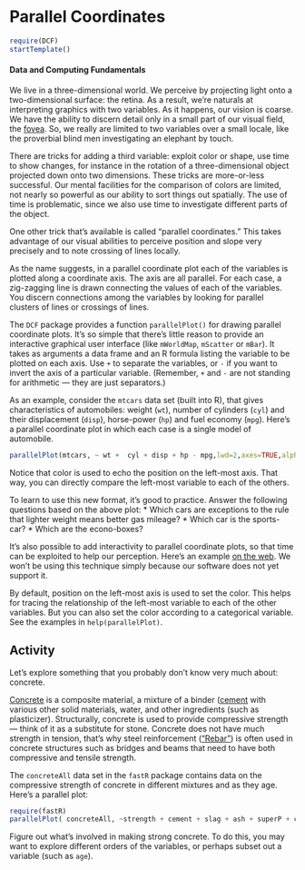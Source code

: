 Parallel Coordinates
========================================================

```r
require(DCF)
startTemplate()
```

#### Data and Computing Fundamentals

We live in a three-dimensional world.  We perceive by projecting light onto a two-dimensional surface: the retina.  As a result, we're naturals at interpreting graphics with two variables.  As it happens, our vision is coarse.  We have the ability to discern detail only in a small part of our visual field, the [fovea](http://en.wikipedia.org/wiki/Fovea_centralis).  So, we really are limited to two variables over a small locale, like the proverbial blind men investigating an elephant by touch.

There are tricks for adding a third variable: exploit color or shape, use time to show changes, for instance in the rotation of a three-dimensional object projected down onto two dimensions.  These tricks are more-or-less successful.  Our mental facilities for the comparison of colors are limited, not nearly so powerful as our ability to sort things out spatially.  The use of time is problematic, since we also use time to investigate different parts of the object.

One other trick that's available is called "parallel coordinates."  This takes advantage of our visual abilities to perceive position and slope very precisely and to note crossing of lines locally.

As the name suggests, in a parallel coordinate plot each of the variables is plotted along a coordinate axis.  The axis are all parallel.  For each case, a zig-zagging line is drawn connecting the values of each of the variables.  You discern connections among the variables by looking for parallel clusters of lines or crossings of lines.

The `DCF` package provides a function `parallelPlot()` for drawing parallel coordinate plots.  It's so simple that there's little reason to provide an interactive graphical user interface (like `mWorldMap`, `mScatter` or `mBar`).  It takes as arguments a data frame and an R formula listing the variable to be plotted on each axis.  Use `+` to separate the variables, or `-` if you want to invert the axis of a particular variable.  (Remember, `+` and `-` are not standing for arithmetic --- they are just separators.)

As an example, consider the `mtcars` data set (built into R), that gives characteristics of automobiles: weight (`wt`), number of cylinders (`cyl`) and their displacement (`disp`), horse-power (`hp`) and fuel economy (`mpg`).  Here's a parallel coordinate plot in which each case is a single model of automobile.

```r
parallelPlot(mtcars, ~ wt +  cyl + disp + hp - mpg,lwd=2,axes=TRUE,alpha=.5)
```
Notice that color is used to echo the position on the left-most axis.  That way, you can directly compare the left-most variable to each of the others.

To learn to use this new format, it's good to practice.  Answer the following questions based on the above plot:
* Which cars are exceptions to the rule that lighter weight means better gas mileage?
* Which car is the sports-car?
* Which are the econo-boxes?

It's also possible to add interactivity to parallel coordinate plots, so that time can be exploited to help our perception.  Here's an example [on the web](http://syntagmatic.github.com/parallel-coordinates/).  We won't be using this technique simply because our software does not yet support it.

By default, position on the left-most axis is used to set the color.  This helps for tracing the relationship of the left-most variable to each of the other variables.  But you can also set the color according to a categorical variable.  See the examples in `help(parallelPlot)`.

## Activity

Let's explore something that you probably don't know very much about: concrete.

[Concrete](http://en.wikipedia.org/wiki/Concrete) is a composite material, a mixture of a binder ([cement](http://en.wikipedia.org/wiki/Cement) with various other solid materials, water, and other ingredients (such as plasticizer).  Structurally, concrete is used to provide compressive strength --- think of it as a substitute for stone.  Concrete does not have much strength in tension, that's why steel reinforcement (["Rebar"](http://en.wikipedia.org/wiki/Rebar)) is often used in concrete structures such as bridges and beams that need to have both compressive and tensile strength.

The `concreteAll` data set in the `fastR` package contains data on the compressive strength of concrete in different mixtures and as they age.  Here's a parallel plot:
```r
require(fastR)
parallelPlot( concreteAll, ~strength + cement + slag + ash + superP + coarseAg + fineAg + age)
```

Figure out what's involved in making strong concrete.  To do this, you may want to explore different orders of the variables, or perhaps subset out a variable (such as `age`).


